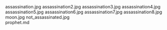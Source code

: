     
<PopImage className="float-right clear-right sm:m-1 sm:ml-4" src={JPG_assassination_jpg} alt="assassination.jpg">
	assassination.jpg
</PopImage>
<PopImage className="float-left clear-left sm:m-1 sm:mr-4" src={JPG_assassination2_jpg} alt="assassination2.jpg">
	assassination2.jpg
</PopImage>
<PopImage className="float-right clear-right sm:m-1 sm:ml-4" src={JPG_assassination3_jpg} alt="assassination3.jpg">
	assassination3.jpg
</PopImage>
<PopImage className="float-left clear-left sm:m-1 sm:mr-4" src={JPG_assassination4_jpg} alt="assassination4.jpg">
	assassination4.jpg
</PopImage>
<PopImage className="float-right clear-right sm:m-1 sm:ml-4" src={JPG_assassination5_jpg} alt="assassination5.jpg">
	assassination5.jpg
</PopImage>
<PopImage className="float-left clear-left sm:m-1 sm:mr-4" src={JPG_assassination6_jpg} alt="assassination6.jpg">
	assassination6.jpg
</PopImage>
<PopImage className="float-right clear-right sm:m-1 sm:ml-4" src={JPG_assassination7_jpg} alt="assassination7.jpg">
	assassination7.jpg
</PopImage>
<PopImage className="float-left clear-left sm:m-1 sm:mr-4" src={JPG_assassination8_jpg} alt="assassination8.jpg">
	assassination8.jpg
</PopImage>
<PopImage className="float-right clear-right sm:m-1 sm:ml-4" src={JPG_moon_jpg} alt="moon.jpg">
	moon.jpg
</PopImage>
<PopImage className="float-left clear-left sm:m-1 sm:mr-4" src={JPG_not_assassinated_jpg} alt="not_assassinated.jpg">
	not_assassinated.jpg
</PopImage>
<div className="w-full md:max-w-[80rem] float-right italic">
	<MD_prophet_md />
	prophet.md
</div>
